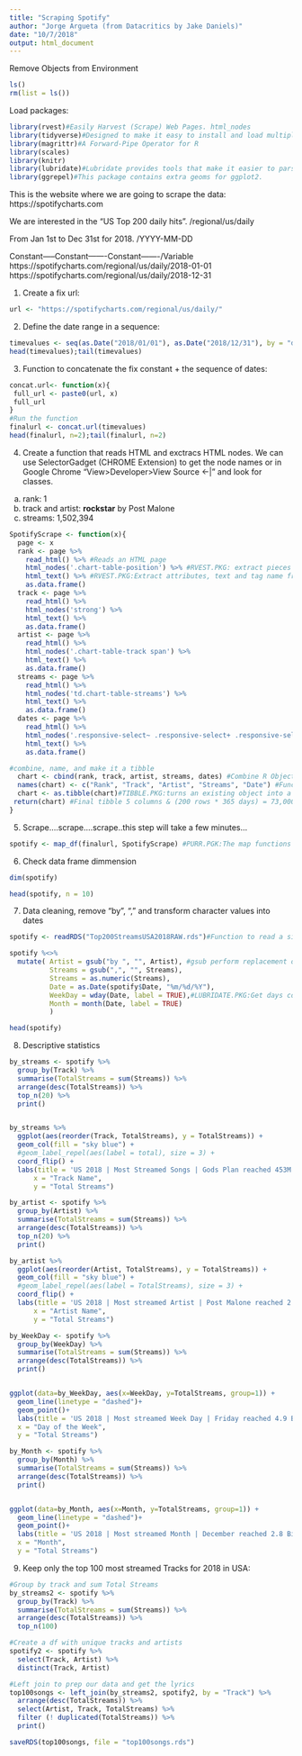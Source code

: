 ```yaml
---
title: "Scraping Spotify"
author: "Jorge Argueta (from Datacritics by Jake Daniels)"
date: "10/7/2018"
output: html_document
---
```


Remove Objects from Environment
```r
ls()
rm(list = ls())
```

Load packages:

```r
library(rvest)#Easily Harvest (Scrape) Web Pages. html_nodes
library(tidyverse)#Designed to make it easy to install and load multiple 'tidyverse' packages in a single step.
library(magrittr)#A Forward-Pipe Operator for R
library(scales)
library(knitr)
library(lubridate)#Lubridate provides tools that make it easier to parse and manipulate dates.
library(ggrepel)#This package contains extra geoms for ggplot2.
```

This is the website where we are going to scrape the data:
https://spotifycharts.com

We are interested in the "US Top 200 daily hits". 
/regional/us/daily

From Jan 1st to Dec 31st for 2018.
/YYYY-MM-DD


Constant-----Constant-------Constant-------/Variable
https://spotifycharts.com/regional/us/daily/2018-01-01
https://spotifycharts.com/regional/us/daily/2018-12-31


1. Create a fix url:
```r
url <- "https://spotifycharts.com/regional/us/daily/"
```

2. Define the date range in a sequence:
```r
timevalues <- seq(as.Date("2018/01/01"), as.Date("2018/12/31"), by = "day")
head(timevalues);tail(timevalues)
```

3. Function to concatenate the fix constant + the sequence of dates:
```r
concat.url<- function(x){
 full_url <- paste0(url, x)
 full_url
}
#Run the function
finalurl <- concat.url(timevalues)
head(finalurl, n=2);tail(finalurl, n=2)
```

4. Create a function that reads HTML and exctracs HTML nodes.  We can use SelectorGadget (CHROME Extension) to get the node names or in Google Chrome "View>Developer>View Source <-|" and look for classes.


a) rank:
<td class="chart-table-position">
  1
</td>

b) track and artist: 
<td class="chart-table-track">
    <strong>rockstar</strong>
    <span>by Post Malone</span>
</td>

c) streams:
<td class="chart-table-streams">
  1,502,394
</td>
```r
SpotifyScrape <- function(x){
  page <- x
  rank <- page %>%
    read_html() %>% #Reads an HTML page
    html_nodes('.chart-table-position') %>% #RVEST.PKG: extract pieces out of HTML docs. using XPath & css selectors.
    html_text() %>% #RVEST.PKG:Extract attributes, text and tag name from html
    as.data.frame()
  track <- page %>% 
    read_html() %>% 
    html_nodes('strong') %>% 
    html_text() %>% 
    as.data.frame()
  artist <- page %>% 
    read_html() %>% 
    html_nodes('.chart-table-track span') %>% 
    html_text() %>% 
    as.data.frame()
  streams <- page %>% 
    read_html() %>% 
    html_nodes('td.chart-table-streams') %>% 
    html_text() %>% 
    as.data.frame()
  dates <- page %>% 
    read_html() %>% 
    html_nodes('.responsive-select~ .responsive-select+ .responsive-select .responsive-select-value') %>%
    html_text() %>% 
    as.data.frame()

#combine, name, and make it a tibble
  chart <- cbind(rank, track, artist, streams, dates) #Combine R Objects by Columns
  names(chart) <- c("Rank", "Track", "Artist", "Streams", "Date") #Functions to get or set the names of an object
  chart <- as.tibble(chart)#TIBBLE.PKG:turns an existing object into a so-called tibble
 return(chart) #Final tibble 5 columns & (200 rows * 365 days) = 73,000
}
```

5. Scrape....scrape....scrape..this step will take a few minutes...
```r
spotify <- map_df(finalurl, SpotifyScrape) #PURR.PGK:The map functions transform their input by applying a function to each element and returning a vector the same length as the input.
```

6. Check data frame dimmension
```r
dim(spotify)
```

```r
head(spotify, n = 10)
```


7. Data cleaning, remove "by", "," and transform character values into dates
```r
spotify <- readRDS("Top200StreamsUSA2018RAW.rds")#Function to read a single R object from a file

spotify %<>% 
  mutate( Artist = gsub("by ", "", Artist), #gsub perform replacement of the first and all matches respectively
          Streams = gsub(",", "", Streams), 
          Streams = as.numeric(Streams), 
          Date = as.Date(spotify$Date, "%m/%d/%Y"),
          WeekDay = wday(Date, label = TRUE),#LUBRIDATE.PKG:Get days component of a date-time
          Month = month(Date, label = TRUE)
          )
```

```r
head(spotify)
```

8. Descriptive statistics
```r
by_streams <- spotify %>% 
  group_by(Track) %>%
  summarise(TotalStreams = sum(Streams)) %>% 
  arrange(desc(TotalStreams)) %>%
  top_n(20) %>% 
  print()


by_streams %>%
  ggplot(aes(reorder(Track, TotalStreams), y = TotalStreams)) +
  geom_col(fill = "sky blue") +
  #geom_label_repel(aes(label = total), size = 3) +
  coord_flip() +
  labs(title = 'US 2018 | Most Streamed Songs | Gods Plan reached 453M',
      x = "Track Name",
      y = "Total Streams")
```

```r
by_artist <- spotify %>% 
  group_by(Artist) %>%
  summarise(TotalStreams = sum(Streams)) %>% 
  arrange(desc(TotalStreams)) %>% 
  top_n(20) %>% 
  print()

by_artist %>%
  ggplot(aes(reorder(Artist, TotalStreams), y = TotalStreams)) +
  geom_col(fill = "sky blue") +
  #geom_label_repel(aes(label = TotalStreams), size = 3) +
  coord_flip() +
  labs(title = 'US 2018 | Most streamed Artist | Post Malone reached 2.2 billion',
      x = "Artist Name",
      y = "Total Streams")
```


```r
by_WeekDay <- spotify %>% 
  group_by(WeekDay) %>%
  summarise(TotalStreams = sum(Streams)) %>% 
  arrange(desc(TotalStreams)) %>% 
  print()


ggplot(data=by_WeekDay, aes(x=WeekDay, y=TotalStreams, group=1)) +
  geom_line(linetype = "dashed")+
  geom_point()+
  labs(title = 'US 2018 | Most streamed Week Day | Friday reached 4.9 Billion', #4,920,574,180
  x = "Day of the Week",
  y = "Total Streams")
```

```r
by_Month <- spotify %>% 
  group_by(Month) %>%
  summarise(TotalStreams = sum(Streams)) %>% 
  arrange(desc(TotalStreams)) %>% 
  print()


ggplot(data=by_Month, aes(x=Month, y=TotalStreams, group=1)) +
  geom_line(linetype = "dashed")+
  geom_point()+
  labs(title = 'US 2018 | Most streamed Month | December reached 2.8 Billion', # 2,803,948,705
  x = "Month",
  y = "Total Streams")
```

9. Keep only the top 100 most streamed Tracks for 2018 in USA:
```r
#Group by track and sum Total Streams
by_streams2 <- spotify %>% 
  group_by(Track) %>%
  summarise(TotalStreams = sum(Streams)) %>% 
  arrange(desc(TotalStreams)) %>%
  top_n(100)

#Create a df with unique tracks and artists
spotify2 <- spotify %>% 
  select(Track, Artist) %>% 
  distinct(Track, Artist)

#Left join to prep our data and get the lyrics
top100songs <- left_join(by_streams2, spotify2, by = "Track") %>% 
  arrange(desc(TotalStreams)) %>% 
  select(Artist, Track, TotalStreams) %>%
  filter (! duplicated(TotalStreams)) %>% 
  print()
```

```r
saveRDS(top100songs, file = "top100songs.rds")
```










